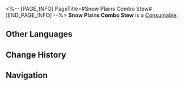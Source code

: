 <%-- [PAGE_INFO]
PageTitle=#Snow Plains Combo Stew#
[END_PAGE_INFO] --%>
{{Item Infobox
|id          = 402018
|image       = Item Snow Plains Combo Stew.png
|type        = Consumable
|invCategory = Consumables
|rarity      = 3
|effect      = Upon use, decreases Fire DMG taken by all allies by 16% and increases Max HP of all allies by 20% for the next battle.
|description = The iron bucket contains all sorts of Belobog delicacies as a stew, and is simmered thoroughly using low heat.<br />Ingredients with outlandish appearances float in the soup, but it smells very delicious.
|source1     = [[Omni-Synthesizer]]
}}
{{Description|''"What's wrong if they were once specimens? Aren't they dead animals and plants anyways?"''}}
'''Snow Plains Combo Stew''' is a [[Consumable]].

==Other Languages==
{{Other Languages
|en   = Snow Plains Combo Stew
|zhs  = 雪原大乱炖
|zht  = 雪原大亂燉
|ja   = 雪原なんでも煮込み
|ko   = 설원 찌개
|es   = Estofado de las llanuras nevadas
|fr   = Ragoût des Plaines des neiges
|ru   = Солянка со Снежных полей
|th   = Snow Plains Combo Stew
|vi   = Món Hầm Thập Cẩm Cánh Đồng Tuyết
|de   = Gemischter Schneewüsten-Eintopf
|id   = Snow Plains Combo Stew
|pt   = Combinação de Cozidos das Planícies Nevadas
}}

==Change History==
{{Change History|2.0}}

==Navigation==
{{Consumable Navbox}}